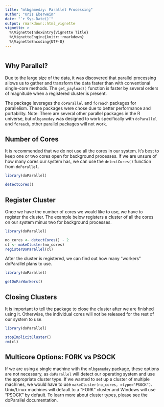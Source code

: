 ```yaml
---
title: "mlbgameday: Parallel Processing"
author: "Kris Eberwein"
date: "`r Sys.Date()`"
output: rmarkdown::html_vignette
vignette: >
  %\VignetteIndexEntry{Vignette Title}
  %\VignetteEngine{knitr::rmarkdown}
  %\VignetteEncoding{UTF-8}
---
```

```r
```


## Why Parallel?

Due to the large size of the data, it was discovered that parallel processing allows us to gather and transform the data faster than with conventional single-core methods. The `get_payload()` function is faster by several orders of magnitude when a registered cluster is present.

The package leverages the `doParallel` and `foreach` packages for parallelism. These packages were chose due to better performance and portability. Note: There are several other parallel packages in the R universe, but `mlbgameday` was designed to work specifically with `doParallel` and `foreach`, other parallel packages will not work.

## Number of Cores

It is recommended that we do not use all the cores in our system. It's best to keep one or two cores open for background processes. If we are unsure of how many cores our system has, we can use the `detectCores()` function from `doParallel`.

```r
library(doParallel)

detectCores()

```

## Register Cluster

Once we have the number of cores we would like to use, we have to register the cluster. The example below registers a cluster of all the cores on our system minus two for background processes.

```r
library(doParallel)

no_cores <- detectCores() - 2
cl <- makeCluster(no_cores)  
registerDoParallel(cl)
```

After the cluster is registered, we can find out how many "workers" doParallel plans to use.

```r
library(doParallel)

getDoParWorkers()
```


## Closing Clusters

It is important to tell the package to close the cluster after we are finished using it. Otherwise, the individual cores will not be released for the rest of our system to use.

```r
library(doParallel)

stopImplicitCluster()
rm(cl)
```

## Multicore Options: FORK vs PSOCK

If we are using a single machine with the `mlbgameday` package, these options are not necessary, as `doParallel` will detect our operating system and use the appropriate cluster type. If we wanted to set up a cluster of multiple machines, we would have to use `makeCluster(no_cores, =type="PSOCK")`. Unix/Linux machines will default to a "FORK" cluster and Windows will use "PSOCK" by default. To learn more about cluster types, please see the doParallel documentation.

